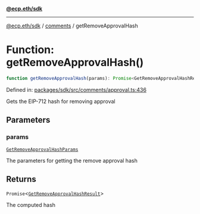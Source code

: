 [**@ecp.eth/sdk**](../../index.mdx)

***

[@ecp.eth/sdk](/sdk-reference/index.mdx) / [comments](/sdk-reference/comments/index.mdx) / getRemoveApprovalHash

# Function: getRemoveApprovalHash()

```ts
function getRemoveApprovalHash(params): Promise<GetRemoveApprovalHashResult>;
```

Defined in: [packages/sdk/src/comments/approval.ts:436](https://github.com/ecp-eth/comments-monorepo/blob/main/packages/sdk/src/comments/approval.ts#L436)

Gets the EIP-712 hash for removing approval

## Parameters

### params

[`GetRemoveApprovalHashParams`](/sdk-reference/comments/type-aliases/GetRemoveApprovalHashParams.mdx)

The parameters for getting the remove approval hash

## Returns

`Promise`\<[`GetRemoveApprovalHashResult`](/sdk-reference/comments/type-aliases/GetRemoveApprovalHashResult.mdx)\>

The computed hash
